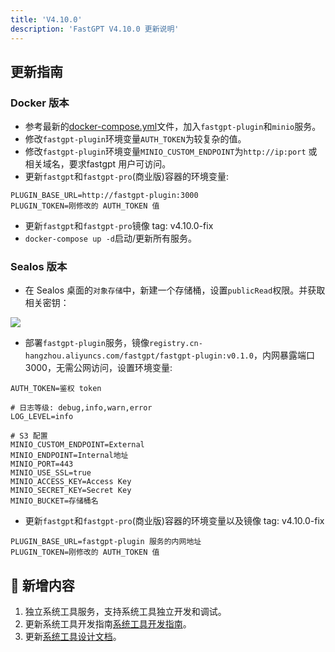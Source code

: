 ```yaml
---
title: 'V4.10.0'
description: 'FastGPT V4.10.0 更新说明'
---
```


## 更新指南

### Docker 版本

- 参考最新的[docker-compose.yml](https://github.com/labring/FastGPT/blob/main/deploy/docker/docker-compose-pgvector.yml)文件，加入`fastgpt-plugin`和`minio`服务。
- 修改`fastgpt-plugin`环境变量`AUTH_TOKEN`为较复杂的值。
- 修改`fastgpt-plugin`环境变量`MINIO_CUSTOM_ENDPOINT`为`http://ip:port` 或相关域名，要求fastgpt 用户可访问。
- 更新`fastgpt`和`fastgpt-pro`(商业版)容器的环境变量:

```
PLUGIN_BASE_URL=http://fastgpt-plugin:3000
PLUGIN_TOKEN=刚修改的 AUTH_TOKEN 值
```
- 更新`fastgpt`和`fastgpt-pro`镜像 tag: v4.10.0-fix
- `docker-compose up -d`启动/更新所有服务。

### Sealos 版本

- 在 Sealos 桌面的`对象存储`中，新建一个存储桶，设置`publicRead`权限。并获取相关密钥：

![](/imgs/sealos-s3.png)

- 部署`fastgpt-plugin`服务，镜像`registry.cn-hangzhou.aliyuncs.com/fastgpt/fastgpt-plugin:v0.1.0`，内网暴露端口3000，无需公网访问，设置环境变量:

```
AUTH_TOKEN=鉴权 token

# 日志等级: debug,info,warn,error
LOG_LEVEL=info

# S3 配置
MINIO_CUSTOM_ENDPOINT=External
MINIO_ENDPOINT=Internal地址
MINIO_PORT=443
MINIO_USE_SSL=true
MINIO_ACCESS_KEY=Access Key
MINIO_SECRET_KEY=Secret Key
MINIO_BUCKET=存储桶名
```

- 更新`fastgpt`和`fastgpt-pro`(商业版)容器的环境变量以及镜像 tag: v4.10.0-fix

```
PLUGIN_BASE_URL=fastgpt-plugin 服务的内网地址
PLUGIN_TOKEN=刚修改的 AUTH_TOKEN 值
```

## 🚀 新增内容

1. 独立系统工具服务，支持系统工具独立开发和调试。
2. 更新系统工具开发指南[系统工具开发指南](/docs/guide/plugins/dev_system_tool/)。
3. 更新[系统工具设计文档](/docs/guide/plugins/design_plugin/)。